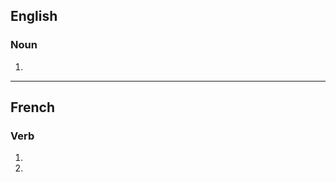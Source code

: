 {{also|transfusións}}

==English==

===Noun===
{{head|en|noun plural form}}

# {{plural of|transfusion|lang=en}}

----

==French==

===Verb===
{{fr-verb-form}}

# {{conjugation of|transfuser||1|p|imperf|ind|lang=fr}}
# {{conjugation of|transfuser||1|p|pres|sub|lang=fr}}